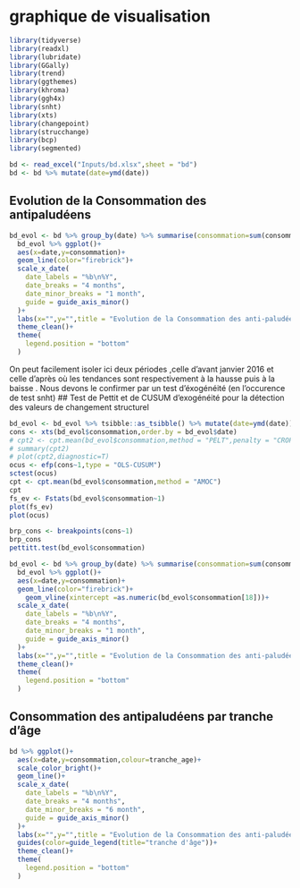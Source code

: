 # graphique de visualisation
```r
library(tidyverse)
library(readxl)
library(lubridate)
library(GGally)
library(trend)
library(ggthemes)
library(khroma)
library(ggh4x)
library(snht)
library(xts)
library(changepoint)
library(strucchange)
library(bcp)
library(segmented)
```

```r
bd <- read_excel("Inputs/bd.xlsx",sheet = "bd")
bd <- bd %>% mutate(date=ymd(date))
```


## Evolution de la  Consommation des antipaludéens 

```r
bd_evol <- bd %>% group_by(date) %>% summarise(consommation=sum(consommation)) %>% ungroup() 
  bd_evol %>% ggplot()+
  aes(x=date,y=consommation)+
  geom_line(color="firebrick")+
  scale_x_date(
    date_labels = "%b\n%Y",
    date_breaks = "4 months",
    date_minor_breaks = "1 month",
    guide = guide_axis_minor()
  )+
  labs(x="",y="",title = "Evolution de la Consommation des anti-paludéens\n")+
  theme_clean()+
  theme(
    legend.position = "bottom"
  )
```
On peut facilement isoler ici deux périodes ,celle d'avant janvier 2016 et celle d'après où les tendances sont respectivement à la hausse puis à la baisse . 
Nous devons le confirmer par un test d'éxogénéité (en l'occurence de test snht)
## Test de Pettit et de CUSUM d'exogénéité pour la détection des valeurs de changement structurel

```r
bd_evol <- bd_evol %>% tsibble::as_tsibble() %>% mutate(date=ymd(date))
cons <- xts(bd_evol$consommation,order.by = bd_evol$date)
# cpt2 <- cpt.mean(bd_evol$consommation,method = "PELT",penalty = "CROPS",pen.value = c(1,25))
# summary(cpt2)
# plot(cpt2,diagnostic=T)
ocus <- efp(cons~1,type = "OLS-CUSUM")
sctest(ocus)
cpt <- cpt.mean(bd_evol$consommation,method = "AMOC")
cpt 
fs_ev <- Fstats(bd_evol$consommation~1)
plot(fs_ev)
plot(ocus)
```


```r
brp_cons <- breakpoints(cons~1)
brp_cons
pettitt.test(bd_evol$consommation)
```

```r
bd_evol <- bd %>% group_by(date) %>% summarise(consommation=sum(consommation)) %>% ungroup() 
  bd_evol %>% ggplot()+
  aes(x=date,y=consommation)+
  geom_line(color="firebrick")+
    geom_vline(xintercept =as.numeric(bd_evol$consommation[18]))+
  scale_x_date(
    date_labels = "%b\n%Y",
    date_breaks = "4 months",
    date_minor_breaks = "1 month",
    guide = guide_axis_minor()
  )+
  labs(x="",y="",title = "Evolution de la Consommation des anti-paludéens\n")+
  theme_clean()+
  theme(
    legend.position = "bottom"
  )
```
## Consommation des antipaludéens par tranche d'âge

```r
bd %>% ggplot()+
  aes(x=date,y=consommation,colour=tranche_age)+
  scale_color_bright()+
  geom_line()+
  scale_x_date(
    date_labels = "%b\n%Y",
    date_breaks = "4 months",
    date_minor_breaks = "6 month",
    guide = guide_axis_minor()
  )+
  labs(x="",y="",title = "Evolution de la Consommation des anti-paludéens\n par tranche d'âge")+
  guides(color=guide_legend(title="tranche d'âge"))+
  theme_clean()+
  theme(
    legend.position = "bottom"
  )
```

